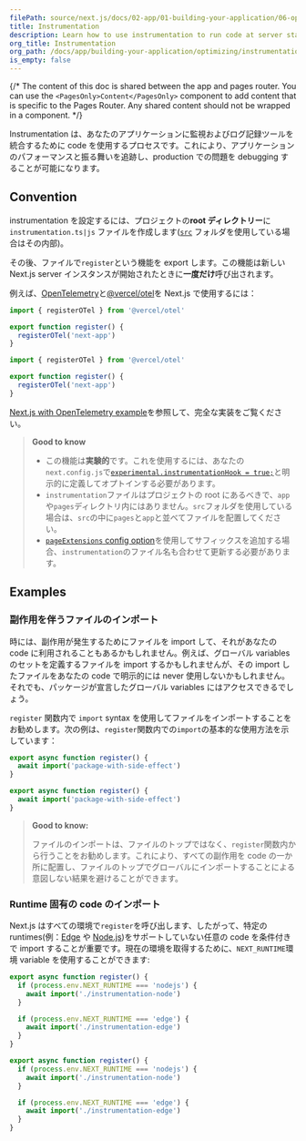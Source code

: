 ```yaml
---
filePath: source/next.js/docs/02-app/01-building-your-application/06-optimizing/09-instrumentation.mdx
title: Instrumentation
description: Learn how to use instrumentation to run code at server startup in your Next.js app
org_title: Instrumentation
org_path: /docs/app/building-your-application/optimizing/instrumentation
is_empty: false
---
```


{/* The content of this doc is shared between the app and pages router. You can use the `<PagesOnly>Content</PagesOnly>` component to add content that is specific to the Pages Router. Any shared content should not be wrapped in a component. */}

Instrumentation は、あなたのアプリケーションに監視およびログ記録ツールを統合するために code を使用するプロセスです。これにより、アプリケーションのパフォーマンスと振る舞いを追跡し、production での問題を debugging することが可能になります。

## Convention

instrumentation を設定するには、プロジェクトの**root ディレクトリー**に`instrumentation.ts|js` ファイルを作成します([`src`](/ja/javascript/next.js/v14/02-app/01-building-your-application/07-configuring/06-src-directory) フォルダを使用している場合はその内部)。

その後、ファイルで`register`という機能を export します。この機能は新しい Next.js server インスタンスが開始されたときに**一度だけ**呼び出されます。

例えば、[OpenTelemetry](https://opentelemetry.io/)と[@vercel/otel](https://github.com/vercel/otel)を Next.js で使用するには：

```ts:instrumentation.ts
import { registerOTel } from '@vercel/otel'

export function register() {
  registerOTel('next-app')
}
```

```js:instrumentation.js
import { registerOTel } from '@vercel/otel'

export function register() {
  registerOTel('next-app')
}
```

[Next.js with OpenTelemetry example](https://github.com/vercel/next.js/tree/canary/examples/with-opentelemetry)を参照して、完全な実装をご覧ください。

> **Good to know**
>
> - この機能は**実験的**です。これを使用するには、あなたの`next.config.js`で[`experimental.instrumentationHook = true;`](/ja/javascript/next.js/v14/02-app/02-api-reference/05-next-config-js/instrumentationHook)と明示的に定義してオプトインする必要があります。
> - `instrumentation`ファイルはプロジェクトの root にあるべきで、`app`や`pages`ディレクトリ内にはありません。`src`フォルダを使用している場合は、`src`の中に`pages`と`app`と並べてファイルを配置してください。
> - [`pageExtensions` config option](/ja/javascript/next.js/v14/02-app/02-api-reference/05-next-config-js/pageExtensions)を使用してサフィックスを追加する場合、`instrumentation`のファイル名も合わせて更新する必要があります。

## Examples

### 副作用を伴うファイルのインポート

時には、副作用が発生するためにファイルを import して、それがあなたの code に利用されることもあるかもしれません。例えば、グローバル variables のセットを定義するファイルを import するかもしれませんが、その import したファイルをあなたの code で明示的には never 使用しないかもしれません。それでも、パッケージが宣言したグローバル variables にはアクセスできるでしょう。

`register` 関数内で `import` syntax を使用してファイルをインポートすることをお勧めします。次の例は、`register`関数内での`import`の基本的な使用方法を示しています：

```ts:instrumentation.ts
export async function register() {
  await import('package-with-side-effect')
}
```

```js:instrumentation.js
export async function register() {
  await import('package-with-side-effect')
}
```

> **Good to know:**
>
> ファイルのインポートは、ファイルのトップではなく、`register`関数内から行うことをお勧めします。これにより、すべての副作用を code の一か所に配置し、ファイルのトップでグローバルにインポートすることによる意図しない結果を避けることができます。

### Runtime 固有の code のインポート

Next.js はすべての環境で`register`を呼び出します、したがって、特定の runtimes(例：[Edge](/ja/javascript/next.js/v14/02-app/01-building-your-application/03-rendering/04-edge-and-nodejs-runtimes#edge-runtime) や [Node.js](/docs/app/building-your-application/rendering/edge-and-nodejs-runtimes#nodejs-runtime))をサポートしていない任意の code を条件付きで import することが重要です。現在の環境を取得するために、`NEXT_RUNTIME`環境 variable を使用することができます:

```ts:instrumentation.ts
export async function register() {
  if (process.env.NEXT_RUNTIME === 'nodejs') {
    await import('./instrumentation-node')
  }

  if (process.env.NEXT_RUNTIME === 'edge') {
    await import('./instrumentation-edge')
  }
}
```

```js:instrumentation.js
export async function register() {
  if (process.env.NEXT_RUNTIME === 'nodejs') {
    await import('./instrumentation-node')
  }

  if (process.env.NEXT_RUNTIME === 'edge') {
    await import('./instrumentation-edge')
  }
}
```
